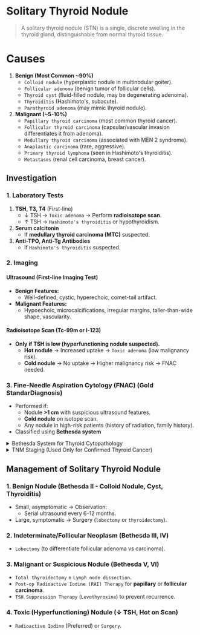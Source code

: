 # Solitary Thyroid Nodule

> A solitary thyroid nodule (STN) is a single, discrete swelling in the thyroid gland, distinguishable from normal thyroid tissue.

# Causes

1. **Benign (Most Common ~90%)**
   - `Colloid nodule` (hyperplastic nodule in multinodular goiter).
   - `Follicular adenoma` (benign tumor of follicular cells).
   - `Thyroid cyst` (fluid-filled nodule, may be degenerating adenoma).
   - `Thyroiditis` (Hashimoto's, subacute).
   - `Parathyroid adenoma` (may mimic thyroid nodule).
2. **Malignant (~5-10%)**
   - `Papillary thyroid carcinoma` (most common thyroid cancer).
   - `Follicular thyroid carcinoma` (capsular/vascular invasion differentiates it from adenoma).
   - `Medullary thyroid carcinoma` (associated with MEN 2 syndrome).
   - `Anaplastic carcinoma` (rare, aggressive).
   - `Primary thyroid lymphoma` (seen in Hashimoto's thyroiditis).
   - `Metastases` (renal cell carcinoma, breast cancer).

## Investigation

### 1. Laboratory Tests

1. **TSH, T3, T4** (First-line)
   - ↓ TSH → `Toxic adenoma` → Perform **radioisotope scan**.
   - ↑ TSH → `Hashimoto's thyroiditis` or hypothyroidism.
1. **Serum calcitonin**
   - If **medullary thyroid carcinoma (MTC)** suspected.
1. **Anti-TPO, Anti-Tg Antibodies**
   - If `Hashimoto's thyroiditis` suspected.

### 2. Imaging

#### Ultrasound (First-line Imaging Test)

- **Benign Features:**
  - Well-defined, cystic, hyperechoic, comet-tail artifact.
- **Malignant Features:**
  - Hypoechoic, microcalcifications, irregular margins, taller-than-wide shape, vascularity.

#### Radioisotope Scan (Tc-99m or I-123)

- **Only if TSH is low (hyperfunctioning nodule suspected).**
  - **Hot nodule** → Increased uptake → `Toxic adenoma` (low malignancy risk).
  - **Cold nodule** → No uptake → Higher malignancy risk → FNAC needed.

### 3. Fine-Needle Aspiration Cytology (FNAC) (Gold StandarDiagnosis)

- Performed if:
  - Nodule **>1 cm** with suspicious ultrasound features.
  - **Cold nodule** on isotope scan.
  - Any nodule in high-risk patients (history of radiation, family history).
- Classified using **Bethesda system**

<details>
<summary>Bethesda System for Thyroid Cytopathology</summary>

- A standardized reporting system for `fine-needle aspiration cytology (FNAC)` results of thyroid nodules.
- Helps determine the likelihood of malignancy and guide management.
- Does **not** stage cancer but classifies nodules based on cytology.

| Bethesda Category                                                                                        | Risk of Malignancy | Management                                    |
| -------------------------------------------------------------------------------------------------------- | ------------------ | --------------------------------------------- |
| **I. Non-diagnostic/Unsatisfactory**                                                                     | 1-4%               | Repeat FNAC.                                  |
| **II. Benign** (e.g., colloid nodule, Hashimoto's)                                                       | < 3%               | Follow-up.                                    |
| **III. Atypia of undetermined significance (AUS)/Follicular lesion of undetermined significance (FLUS)** | 6-18%              | Repeat FNAC, molecular testing, or lobectomy. |
| **IV. Follicular neoplasm/Suspicious for follicular neoplasm**                                           | 10-40%             | Lobectomy (histopathology needed).            |
| **V. Suspicious for malignancy**                                                                         | 45-75%             | Lobectomy or total thyroidectomy.             |
| **VI. Malignant (e.g., papillary, medullary carcinoma)**                                                 | 97-99%             | Total thyroidectomy ± lymph node dissection.  |

</details>

<details>
<summary>TNM Staging (Used Only for Confirmed Thyroid Cancer)</summary>

- Used for **staging malignant thyroid nodules** after histopathological diagnosis.
- Determines **prognosis** and guides further treatment.

1. **T (Tumor Size & Local Spread)**
   - T1: ≤2 cm, confined to thyroid.
   - T2: 2-4 cm, confined to thyroid.
   - T3: >4 cm or minimal extrathyroidal extension.
   - T4: Tumor invades surrounding structures (e.g., trachea, esophagus).
1. **N (Nodal Involvement)**
   - N0: No lymph node metastasis.
   - N1a: Central (level VI) lymph node involvement.
   - N1b: Lateral or mediastinal lymph nodes involved.
1. **M (Distant Metastasis)**
   - M0: No distant metastasis.
   - M1: Distant metastasis (lung, bone, etc.).

</details>

## Management of Solitary Thyroid Nodule

### 1. Benign Nodule (Bethesda II - Colloid Nodule, Cyst, Thyroiditis)

- Small, asymptomatic → Observation:
  - Serial ultrasound every 6-12 months.
- Large, symptomatic → Surgery (`lobectomy` or `thyroidectomy`).

### 2. Indeterminate/Follicular Neoplasm (Bethesda III, IV)

- `Lobectomy` (to differentiate follicular adenoma vs carcinoma).

### 3. Malignant or Suspicious Nodule (Bethesda V, VI)

- `Total thyroidectomy` ± `Lymph node dissection`.
- `Post-op Radioactive Iodine (RAI) Therapy` for **papillary** or **follicular carcinoma**.
- `TSH Suppression Therapy` (`Levothyroxine`) to prevent recurrence.

### 4. Toxic (Hyperfunctioning) Nodule (↓ TSH, Hot on Scan)

- `Radioactive Iodine` (Preferred) or `Surgery`.
